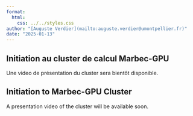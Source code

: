 ```yaml
---
format:
  html:
    css: ../../styles.css
author: "[Auguste Verdier](mailto:auguste.verdier@umontpellier.fr)"
date: "2025-01-13"
---
```


::: {.content-visible when-profile="french"}
# Initiation au cluster de calcul Marbec-GPU

Une video de présentation du cluster sera bientôt disponible.



:::

::: {.content-visible when-profile="english"}

# Initiation to Marbec-GPU Cluster

A presentation video of the cluster will be available soon.


:::
